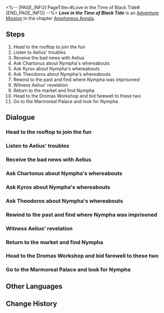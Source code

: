<%-- [PAGE_INFO]
PageTitle=#Love in the Time of Black Tide#
[END_PAGE_INFO] --%>
{{Stub|Dialogue.}}
{{Mission Infobox
|id            = 5000407
|title         = 
|image         = <!--Mission Love in the Time of Black Tide.png-->
|type          = Adventure
|event_name    = 
|chapter       = Amphoreus Annals
|requirements  = [[Trailblaze Mission]] ''[[Silver Chariot, Away to that Blackened Land]]'' completed
|summary       = <!--official mission summary from Fate's Atlas-->
|characters    = Trailblazer
|startLocation = [[<!--starting world-->]] - [[<!--starting area-->]]
|world         = <!--starting world-->
|area          = <!--starting area-->
|prev          = 
|next          = 
|rewards       = Stellar Jade*10; Condensed Aether*2; Letters With Nympha*1 { text = Letters With Nympha }; Credit*5,000
}}
'''''Love in the Time of Black Tide''''' is an [[Adventure Mission]] in the chapter [[Amphoreus Annals]].

==Steps==
# Head to the rooftop to join the fun
# Listen to Aelius' troubles
# Receive the bad news with Aelius
# Ask Chartonus about Nympha's whereabouts
# Ask Kyros about Nympha's whereabouts
# Ask Theodoros about Nympha's whereabouts
# Rewind to the past and find where Nympha was imprisoned
# Witness Aelius' revelation
# Return to the market and find Nympha
# Head to the Dromas Workshop and bid farewell to these two
# Go to the Marmoreal Palace and look for Nympha

<!--
==Gameplay Notes==

--><!--
==Trial Character==

-->
==Dialogue==
{{Stub Dialogue}}
===Head to the rooftop to join the fun{{subst:void|<!--500040701-->}}===
{{Mission Description|type=adventure|location=<!--to be added-->|"Love should be soft whispers that none but the sky can hear." You accidentally run into a secret rendezvous between two lovers, but their conversation doesn't seem happy...}}
{{Dialogue Start}}
:{{tx}}
{{Dialogue End}}

===Listen to Aelius' troubles{{subst:void|<!--500040702-->}}===
{{Dialogue Start}}
:{{tx}}
{{Dialogue End}}

===Receive the bad news with Aelius{{subst:void|<!--500040703-->}}===
{{Dialogue Start}}
:{{tx}}
{{Dialogue End}}

===Ask Chartonus about Nympha's whereabouts{{subst:void|<!--500040704-->}}===
{{Mission Description|type=adventure|location=<!--to be added-->|update|Times of trouble are what friends are for! Aelius decides to ask the helpful shopkeepers in the market, in the hopes of piecing together a clue from the fragmentary information they can offer.}}
{{Dialogue Start}}
:{{tx}}
{{Dialogue End}}

===Ask Kyros about Nympha's whereabouts{{subst:void|<!--500040705-->}}===
{{Dialogue Start}}
:{{tx}}
{{Dialogue End}}

===Ask Theodoros about Nympha's whereabouts{{subst:void|<!--500040706-->}}===
{{Dialogue Start}}
:{{tx}}
{{Dialogue End}}

===Rewind to the past and find where Nympha was imprisoned{{subst:void|<!--500040707-->}}===
{{Mission Description|type=adventure|location=<!--to be added-->|update|There must be a way to find Nympha in a place as big as the Marmoreal Palace}}
{{Dialogue Start}}
:{{tx}}
{{Dialogue End}}

===Witness Aelius' revelation{{subst:void|<!--500040708-->}}===
{{Mission Description|type=adventure|location=<!--to be added-->|update|The youth knows that there's nothing that will stop him from rushing towards his love.}}
{{Dialogue Start}}
:{{tx}}
{{Dialogue End}}

===Return to the market and find Nympha{{subst:void|<!--500040709-->}}===
{{Dialogue Start}}
:{{tx}}
{{Dialogue End}}

===Head to the Dromas Workshop and bid farewell to these two{{subst:void|<!--500040710-->}}===
{{Mission Description|type=adventure|location=<!--to be added-->|update|The story draws to an end. Is this a happy ending of a rom-com, or the prologue of yet another tragedy? You silently pray that the scales of fate tilts towards the former.}}
{{Dialogue Start}}
:{{tx}}
{{Dialogue End}}

===Go to the Marmoreal Palace and look for Nympha{{subst:void|<!--500040714-->}}===
{{Mission Description|type=adventure|location=<!--to be added-->|update|There must be a way to find Nympha in a place as big as the Marmoreal Palace}}
{{Dialogue Start}}
:{{tx}}
{{Dialogue End}}

==Other Languages==
{{Other Languages
|en   = Love in the Time of Black Tide
|zhs  = 黑潮时期的爱情
|zht  = 黑潮時期的愛情
|ja   = 暗黒の潮時代の恋愛
|ko   = 검은 물결 시대의 사랑
|es   = El amor en tiempos de la marea oscura
|fr   = L'amour au temps de la Marée noire
|ru   = Любовь во время чёрного течения
|th   = ความรักในช่วงคลื่นทมิฬ
|vi   = Tình Yêu Thời Kỳ Thủy Triều Đen
|de   = Die Liebe in den Zeiten der Schwarzen Flut
|id   = Cinta di Era Gelombang Hitam
|pt   = Amor nos Tempos da Maré Negra
}}

==Change History==
{{Change History|3.0}}
